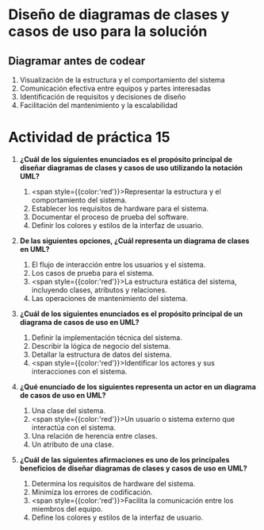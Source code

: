 # Diseño de diagramas de clases y casos de uso para la solución

## Diagramar antes de codear
1. Visualización de la estructura y el comportamiento del sistema
2. Comunicación efectiva entre equipos y partes interesadas
3. Identificación de requisitos y decisiones de diseño
4. Facilitación del mantenimiento y la escalabilidad

# Actividad de práctica 15

1. **¿Cuál de los siguientes enunciados es el propósito principal de diseñar diagramas de clases y casos de uso utilizando la notación UML?**
	1. <span style={{color:'red'}}>Representar la estructura y el comportamiento del sistema.</span>
	2. Establecer los requisitos de hardware para el sistema.
	3. Documentar el proceso de prueba del software.
	4. Definir los colores y estilos de la interfaz de usuario.

2. **De las siguientes opciones, ¿Cuál representa un diagrama de clases en UML?**
	1. El flujo de interacción entre los usuarios y el sistema.
	2. Los casos de prueba para el sistema.
	3. <span style={{color:'red'}}>La estructura estática del sistema, incluyendo clases, atributos y relaciones.</span>
	4. Las operaciones de mantenimiento del sistema.

3. **¿Cuál de los siguientes enunciados es el propósito principal de un diagrama de casos de uso en UML?**
	1. Definir la implementación técnica del sistema.
	2. Describir la lógica de negocio del sistema.
	3. Detallar la estructura de datos del sistema.
	4. <span style={{color:'red'}}>Identificar los actores y sus interacciones con el sistema.</span>

4. **¿Qué enunciado de los siguientes representa un actor en un diagrama de casos de uso en UML?**
	1. Una clase del sistema.
	2. <span style={{color:'red'}}>Un usuario o sistema externo que interactúa con el sistema.</span>
	3. Una relación de herencia entre clases.
	4. Un atributo de una clase.

5. **¿Cuál de las siguientes afirmaciones es uno de los principales beneficios de diseñar diagramas de clases y casos de uso en UML?**
	1. Determina los requisitos de hardware del sistema.
	2. Minimiza los errores de codificación.
	3. <span style={{color:'red'}}>Facilita la comunicación entre los miembros del equipo.</span>
	4. Define los colores y estilos de la interfaz de usuario.